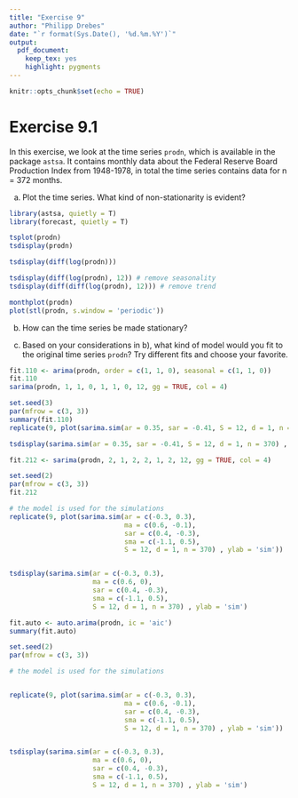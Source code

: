 ```yaml
---
title: "Exercise 9"
author: "Philipp Drebes"
date: "`r format(Sys.Date(), '%d.%m.%Y')`"
output:
  pdf_document: 
    keep_tex: yes
    highlight: pygments
---
```


```r
knitr::opts_chunk$set(echo = TRUE)
```

# Exercise 9.1

In this exercise, we look at the time series `prodn`, which is available in the package `astsa`. It contains monthly data about the Federal Reserve Board Production Index from 1948-1978, in total the time series contains data for n = 372 months.

a)  Plot the time series. What kind of non-stationarity is evident?

```r
library(astsa, quietly = T)
library(forecast, quietly = T)

tsplot(prodn)
tsdisplay(prodn)
```

\textcolor{blue}{The ACF shows a slow decay, which implies that there is a trend. If there was also seasonality, the ACF would show an oscillatory behavior, which it does only very slightly.}

```r
tsdisplay(diff(log(prodn)))

tsdisplay(diff(log(prodn), 12)) # remove seasonality
tsdisplay(diff(diff(log(prodn), 12))) # remove trend

monthplot(prodn)
plot(stl(prodn, s.window = 'periodic'))
```

b)  How can the time series be made stationary?

\textcolor{blue}{By applying a SARIMA model.}

c)  Based on your considerations in b), what kind of model would you fit to the original time series `prodn`? Try different fits and choose your favorite.

\textcolor{blue}{A $\text{SARIMA}(1,1,0)(1,1,0)^{12}$ could be a good fit, because in the PACF of the original time series, there is a sudden drop after lag 1. We also see a trend, therefore $d = 1$ is chosen. }

```r
fit.110 <- arima(prodn, order = c(1, 1, 0), seasonal = c(1, 1, 0))
fit.110
sarima(prodn, 1, 1, 0, 1, 1, 0, 12, gg = TRUE, col = 4)
```

\textcolor{blue}{The Q-Q plot does not look as good, as there are some points at both end diverging from the line. We also still have some significant values in the ACF.}

```r
set.seed(3)
par(mfrow = c(3, 3))
summary(fit.110)
replicate(9, plot(sarima.sim(ar = 0.35, sar = -0.41, S = 12, d = 1, n = 370) , ylab = 'sim'))

tsdisplay(sarima.sim(ar = 0.35, sar = -0.41, S = 12, d = 1, n = 370) , ylab = 'sim')
```

\textcolor{blue}{In most of the simulations, the ACF is clearly different to the original. The $\text{SARIMA}(1,1,0)(1,1,0)^{12}$ is so far not very promising.}

\textcolor{blue}{A $\text{SARIMA}(2,1,2)(2,1,2)^{12}$ could also be possible, because when we remove trend and seasonality from the original time series, we see drops in the ACF at lag 2 and in the PACF at lag 2.}

```r
fit.212 <- sarima(prodn, 2, 1, 2, 2, 1, 2, 12, gg = TRUE, col = 4)
```

\textcolor{blue}{The Q-Q plot seems to a bit better than with the prior model. Also, there are no more significant values in the ACF of the residuals.}

```r
set.seed(2)
par(mfrow = c(3, 3))
fit.212

# the model is used for the simulations
replicate(9, plot(sarima.sim(ar = c(-0.3, 0.3),
                             ma = c(0.6, -0.1),
                             sar = c(0.4, -0.3),
                             sma = c(-1.1, 0.5),
                             S = 12, d = 1, n = 370) , ylab = 'sim'))


tsdisplay(sarima.sim(ar = c(-0.3, 0.3),
                     ma = c(0.6, 0),
                     sar = c(0.4, -0.3),
                     sma = c(-1.1, 0.5),
                     S = 12, d = 1, n = 370) , ylab = 'sim')
```

\textcolor{blue}{The $\text{SARIMA}(2,1,2)(2,1,2)^{12}$ appears to be a good fit for the time series, as the residuals only contain white noise behavior. Additionally, the ACF and PACF of the simulated data resemble those of the original.}

\textcolor{blue}{Some further models, such as $\text{SARIMA}(3,1,2)(3,1,2)^{12}$ and $\text{SARIMA}(4,1,2)(4,1,2)^{12}$ were tested, as the ACF and PACF of the transformed original data hint at further significant values at those lags. However, creating those models produced NaN values or other errors, which made them not usable.}

```r
fit.auto <- auto.arima(prodn, ic = 'aic')
summary(fit.auto)
```

```r
set.seed(2)
par(mfrow = c(3, 3))

# the model is used for the simulations


replicate(9, plot(sarima.sim(ar = c(-0.3, 0.3),
                             ma = c(0.6, -0.1),
                             sar = c(0.4, -0.3),
                             sma = c(-1.1, 0.5),
                             S = 12, d = 1, n = 370) , ylab = 'sim'))


tsdisplay(sarima.sim(ar = c(-0.3, 0.3),
                     ma = c(0.6, 0),
                     sar = c(0.4, -0.3),
                     sma = c(-1.1, 0.5),
                     S = 12, d = 1, n = 370) , ylab = 'sim')
```
